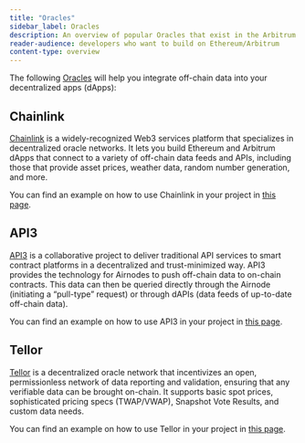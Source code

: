 ```yaml
---
title: "Oracles"
sidebar_label: Oracles
description: An overview of popular Oracles that exist in the Arbitrum ecosystem
reader-audience: developers who want to build on Ethereum/Arbitrum
content-type: overview
---
```



<KnowMoreToolsBox />

The following [Oracles](../../for-devs/concepts/oracles.mdx) will help you integrate off-chain data into your decentralized apps (dApps):

## Chainlink

[Chainlink](https://chain.link/) is a widely-recognized Web3 services platform that specializes in decentralized oracle networks. It lets you build Ethereum and Arbitrum dApps that connect to a variety of off-chain data feeds and APIs, including those that provide asset prices, weather data, random number generation, and more.

You can find an example on how to use Chainlink in your project in [this page](../../devs-how-tos/how-to-use-oracles.mdx).

## API3

[API3](https://api3.org/) is a collaborative project to deliver traditional API services to smart contract platforms in a decentralized and trust-minimized way. API3 provides the technology for Airnodes to push off-chain data to on-chain contracts. This data can then be queried directly through the Airnode (initiating a “pull-type” request) or through dAPIs (data feeds of up-to-date off-chain data).

You can find an example on how to use API3 in your project in [this page](../../devs-how-tos/how-to-use-oracles.mdx).

## Tellor

[Tellor](https://tellor.io/) is a decentralized oracle network that incentivizes an open, permissionless network of data reporting and validation, ensuring that any verifiable data can be brought on-chain. It supports basic spot prices, sophisticated pricing specs (TWAP/VWAP), Snapshot Vote Results, and custom data needs.

You can find an example on how to use Tellor in your project in [this page](../../devs-how-tos/how-to-use-oracles.mdx).